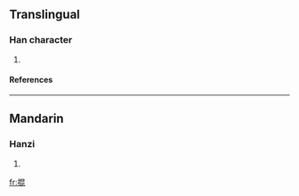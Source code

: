==Translingual==
===Han character===
{{Han char|rn=64|rad=手|as=08|sn=11|four=5601<sub>1</sub>|canj=手日心心 (QAPP)}}
# {{defn|Han|sort=手08}}
====References====
{{Han ref|kx=0437.070|dkj=12249|hdz=31896.070|uh=638D|ud=25485|bh=D5A5|bd=54693}}
----
==Mandarin==
===Hanzi===
{{cmn-hanzi|pin=[[gǔn]] (gun3)|wg=kun<sup>3</sup>}}
# {{defn|Mandarin}}

[[fr:掍]]